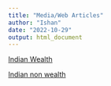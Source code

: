 ```yaml
---
title: "Media/Web Articles"
author: "Ishan"
date: "2022-10-29"
output: html_document
---
```


[Indian Wealth](https://www.hindustantimes.com/cricket/want-to-play-every-game-as-wicketkeeper-but-we-have-rishabh-ishan-kishan-opens-up-on-competition-with-talented-pant-101645523325840.html)

[Indian non wealth](https://www.hindustantimes.com/entertainment/bollywood/rishab-shetty-on-kantara-s-success-people-asked-me-to-make-it-a-pan-india-film-101666783013119.html)